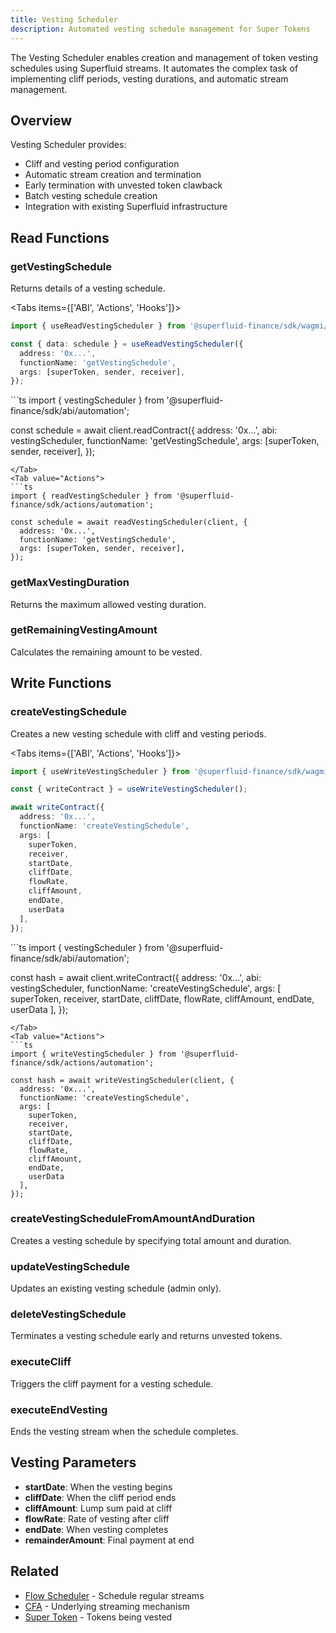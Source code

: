 ```yaml
---
title: Vesting Scheduler
description: Automated vesting schedule management for Super Tokens
---
```



The Vesting Scheduler enables creation and management of token vesting schedules using Superfluid streams. It automates the complex task of implementing cliff periods, vesting durations, and automatic stream management.

## Overview

Vesting Scheduler provides:
- Cliff and vesting period configuration
- Automatic stream creation and termination
- Early termination with unvested token clawback
- Batch vesting schedule creation
- Integration with existing Superfluid infrastructure

## Read Functions

### getVestingSchedule

Returns details of a vesting schedule.

<Tabs items={['ABI', 'Actions', 'Hooks']}>
<Tab value="Hooks">
```ts
import { useReadVestingScheduler } from '@superfluid-finance/sdk/wagmi/automation';

const { data: schedule } = useReadVestingScheduler({
  address: '0x...',
  functionName: 'getVestingSchedule',
  args: [superToken, sender, receiver],
});
```
</Tab>
<Tab value="ABI">
```ts
import { vestingScheduler } from '@superfluid-finance/sdk/abi/automation';

const schedule = await client.readContract({
  address: '0x...',
  abi: vestingScheduler,
  functionName: 'getVestingSchedule',
  args: [superToken, sender, receiver],
});
```
</Tab>
<Tab value="Actions">
```ts
import { readVestingScheduler } from '@superfluid-finance/sdk/actions/automation';

const schedule = await readVestingScheduler(client, {
  address: '0x...',
  functionName: 'getVestingSchedule',
  args: [superToken, sender, receiver],
});
```
</Tab>
</Tabs>

### getMaxVestingDuration

Returns the maximum allowed vesting duration.

### getRemainingVestingAmount

Calculates the remaining amount to be vested.

## Write Functions

### createVestingSchedule

Creates a new vesting schedule with cliff and vesting periods.

<Tabs items={['ABI', 'Actions', 'Hooks']}>
<Tab value="Hooks">
```ts
import { useWriteVestingScheduler } from '@superfluid-finance/sdk/wagmi/automation';

const { writeContract } = useWriteVestingScheduler();

await writeContract({
  address: '0x...',
  functionName: 'createVestingSchedule',
  args: [
    superToken,
    receiver,
    startDate,
    cliffDate,
    flowRate,
    cliffAmount,
    endDate,
    userData
  ],
});
```
</Tab>
<Tab value="ABI">
```ts
import { vestingScheduler } from '@superfluid-finance/sdk/abi/automation';

const hash = await client.writeContract({
  address: '0x...',
  abi: vestingScheduler,
  functionName: 'createVestingSchedule',
  args: [
    superToken,
    receiver,
    startDate,
    cliffDate,
    flowRate,
    cliffAmount,
    endDate,
    userData
  ],
});
```
</Tab>
<Tab value="Actions">
```ts
import { writeVestingScheduler } from '@superfluid-finance/sdk/actions/automation';

const hash = await writeVestingScheduler(client, {
  address: '0x...',
  functionName: 'createVestingSchedule',
  args: [
    superToken,
    receiver,
    startDate,
    cliffDate,
    flowRate,
    cliffAmount,
    endDate,
    userData
  ],
});
```
</Tab>
</Tabs>

### createVestingScheduleFromAmountAndDuration

Creates a vesting schedule by specifying total amount and duration.

### updateVestingSchedule

Updates an existing vesting schedule (admin only).

### deleteVestingSchedule

Terminates a vesting schedule early and returns unvested tokens.

### executeCliff

Triggers the cliff payment for a vesting schedule.

### executeEndVesting

Ends the vesting stream when the schedule completes.

## Vesting Parameters

- **startDate**: When the vesting begins
- **cliffDate**: When the cliff period ends
- **cliffAmount**: Lump sum paid at cliff
- **flowRate**: Rate of vesting after cliff
- **endDate**: When vesting completes
- **remainderAmount**: Final payment at end

## Related

- [Flow Scheduler](/docs/api/automation/flow-scheduler) - Schedule regular streams
- [CFA](/docs/api/advanced/cfa) - Underlying streaming mechanism
- [Super Token](/docs/api/essential/super-token) - Tokens being vested